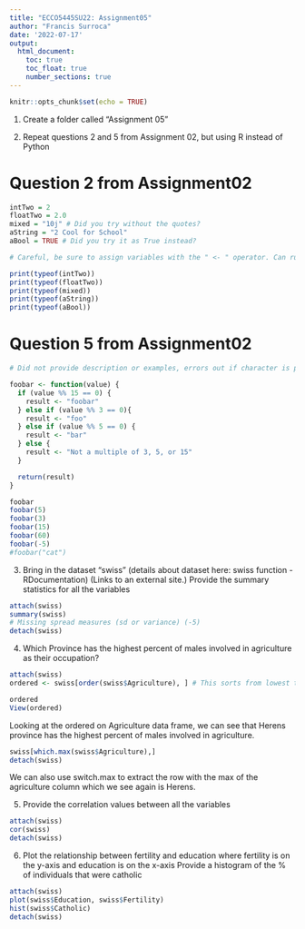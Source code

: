 ```yaml
---
title: "ECCO5445SU22: Assignment05"
author: "Francis Surroca"
date: '2022-07-17'
output: 
  html_document:
    toc: true
    toc_float: true
    number_sections: true
---
```


```r
knitr::opts_chunk$set(echo = TRUE)
```
1. Create a folder called "Assignment 05"

2. Repeat questions 2 and 5 from Assignment 02, but using R instead of Python

# Question 2 from Assignment02

```r
intTwo = 2 
floatTwo = 2.0
mixed = "10j" # Did you try without the quotes?
aString = "2 Cool for School"
aBool = TRUE # Did you try it as True instead?

# Careful, be sure to assign variables with the " <- " operator. Can run into issues if in some cases.

print(typeof(intTwo))
print(typeof(floatTwo))
print(typeof(mixed))
print(typeof(aString))
print(typeof(aBool))
```

# Question 5 from Assignment02
```r

# Did not provide description or examples, errors out if character is provided in function. (-6)*

foobar <- function(value) {
  if (value %% 15 == 0) {
    result <- "foobar"
  } else if (value %% 3 == 0){
    result <- "foo"
  } else if (value %% 5 == 0) {
    result <- "bar"
  } else {
    result <- "Not a multiple of 3, 5, or 15"
  }

  return(result)
}

foobar
foobar(5)
foobar(3)
foobar(15)
foobar(60)
foobar(-5)
#foobar("cat")
```
3. Bring in the dataset "swiss" (details about dataset here: swiss function - RDocumentation) (Links to an external site.) Provide the summary statistics for all the variables
```r
attach(swiss)
summary(swiss)
# Missing spread measures (sd or variance) (-5)
detach(swiss)
```
4. Which Province has the highest percent of males involved in agriculture as their occupation?
```r
attach(swiss)
ordered <- swiss[order(swiss$Agriculture), ] # This sorts from lowest to highest.

ordered
View(ordered)
```

Looking at the ordered on Agriculture data frame, we can see that Herens province has the highest percent of males involved in agriculture.

```r
swiss[which.max(swiss$Agriculture),]
detach(swiss)
```

We can also use switch.max to extract the row with the max of the agriculture column which we see again is Herens.

5. Provide the correlation values between all the variables

```r
attach(swiss)
cor(swiss)
detach(swiss)
```

6. Plot the relationship between fertility and education where fertility is on the y-axis and education is on the x-axis Provide a histogram of the % of individuals that were catholic

```r
attach(swiss)
plot(swiss$Education, swiss$Fertility)
hist(swiss$Catholic)
detach(swiss)
```